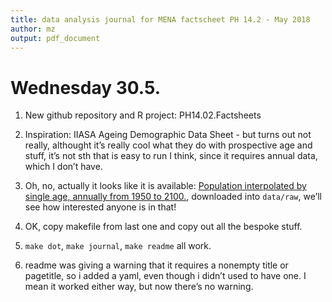 ```yaml
---
title: data analysis journal for MENA factscheet PH 14.2 - May 2018
author: mz
output: pdf_document
---
```


# Wednesday 30.5.

1. New github repository and R project: PH14.02.Factsheets

2. Inspiration: IIASA Ageing Demographic Data Sheet - but turns out not really, althought it's really cool what they do with prospective age and stuff, it's not sth that is easy to run I think, since it requires annual data, which I don't have. 

3. Oh, no, actually it looks like it is available: [Population interpolated by single age, annually from 1950 to 2100.](https://esa.un.org/unpd/wpp/Download/Standard/CSV/), downloaded into `data/raw`, we'll see how interested anyone is in that!

4. OK, copy makefile from last one and copy out all the bespoke stuff. 

5. `make dot`, `make journal`, `make readme` all work. 

6. readme was giving a warning that it requires a nonempty title or pagetitle, so i added a yaml, even though i didn't used to have one. I mean it worked either way, but now there's no warning. 




